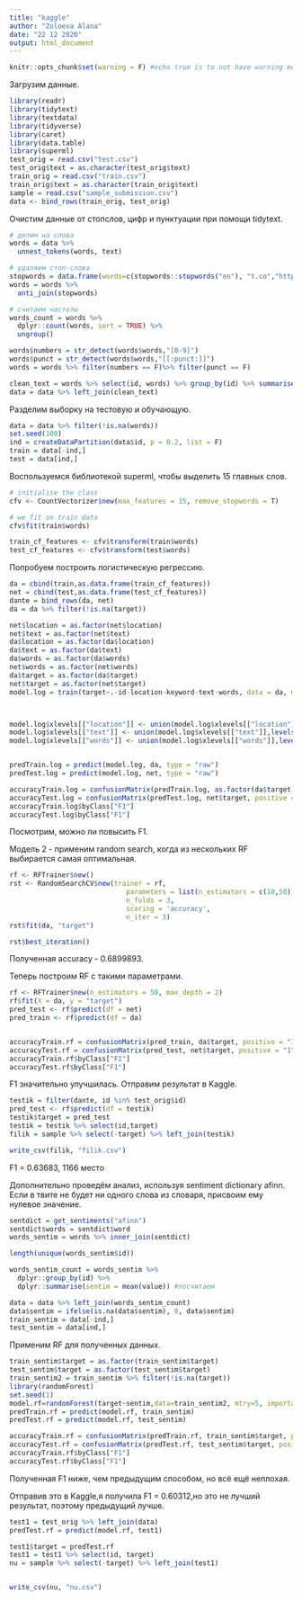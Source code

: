 ---
title: "kaggle"
author: "Zoloeva Alana"
date: "22 12 2020"
output: html_document
---
```{r setup, include=FALSE}
knitr::opts_chunk$set(warning = F) #echo true is to not have warning messages
```

Загрузим данные.

```{r, message = FALSE}
library(readr)
library(tidytext)
library(textdata)
library(tidyverse)
library(caret)
library(data.table)
library(superml)
test_orig = read.csv("test.csv")
test_orig$text = as.character(test_orig$text)
train_orig = read.csv("train.csv")
train_orig$text = as.character(train_orig$text)
sample = read.csv("sample_submission.csv")
data <- bind_rows(train_orig, test_orig)
```

Очистим данные от стопслов, цифр и пунктуации при помощи tidytext.
```{r, message = FALSE}
# делим на слова
words = data %>%
  unnest_tokens(words, text)

# удаляем стоп-слова
stopwords = data.frame(words=c(stopwords::stopwords("en"), "t.co","http","https","û_","amp","2","3","rt"), stringsAsFactors=FALSE)
words = words %>%
  anti_join(stopwords)

# считаем частоты
words_count = words %>%
  dplyr::count(words, sort = TRUE) %>%
  ungroup()

words$numbers = str_detect(words$words,"[0-9]")
words$punct = str_detect(words$words,"[[:punct:]]")
words = words %>% filter(numbers == F)%>% filter(punct == F)

clean_text = words %>% select(id, words) %>% group_by(id) %>% summarise(words = paste(words, collapse = " "))
data = data %>% left_join(clean_text)
```

Разделим выборку на тестовую и обучающую.
```{r,message = FALSE}
data = data %>% filter(!is.na(words))
set.seed(100)
ind = createDataPartition(data$id, p = 0.2, list = F)
train = data[-ind,]
test = data[ind,]
```


Воспользуемся библиотекой superml, чтобы выделить 15 главных слов.
```{r}
# initialise the class
cfv <- CountVectorizer$new(max_features = 15, remove_stopwords = T)

# we fit on train data
cfv$fit(train$words)

train_cf_features <- cfv$transform(train$words)
test_cf_features <- cfv$transform(test$words)
```


Попробуем построить логистическую регрессию.
```{r}
da = cbind(train,as.data.frame(train_cf_features))
net = cbind(test,as.data.frame(test_cf_features))
dante = bind_rows(da, net)
da = da %>% filter(!is.na(target))

net$location = as.factor(net$location)
net$text = as.factor(net$text)
da$location = as.factor(da$location)
da$text = as.factor(da$text)
da$words = as.factor(da$words)
net$words = as.factor(net$words)
da$target = as.factor(da$target)
net$target = as.factor(net$target)
model.log = train(target~.-id-location-keyword-text-words, data = da, method = "glm")



model.log$xlevels[["location"]] <- union(model.log$xlevels[["location"]],levels(net$location))
model.log$xlevels[["text"]] <- union(model.log$xlevels[["text"]],levels(net$text))
model.log$xlevels[["words"]] <- union(model.log$xlevels[["words"]],levels(net$words))


predTrain.log = predict(model.log, da, type = "raw")
predTest.log = predict(model.log, net, type = "raw")

accuracyTrain.log = confusionMatrix(predTrain.log, as.factor(da$target), positive = "1")
accuracyTest.log = confusionMatrix(predTest.log, net$target, positive = "1")
accuracyTrain.log$byClass["F1"]
accuracyTest.log$byClass["F1"]

```
Посмотрим, можно ли повысить F1.

Модель 2 - применим random search, когда из нескольких RF выбирается самая оптимальная.
```{r}
rf <- RFTrainer$new()
rst <- RandomSearchCV$new(trainer = rf,
                             parameters = list(n_estimators = c(10,50), max_depth = c(5,2)),
                             n_folds = 3,
                             scoring = 'accuracy',
                             n_iter = 3)
rst$fit(da, "target")

rst$best_iteration()
```
Полученная accuracy - 0.6899893.

Теперь построим RF с такими параметрами.
```{r}
rf <- RFTrainer$new(n_estimators = 50, max_depth = 2)
rf$fit(X = da, y = "target")
pred_test <- rf$predict(df = net)
pred_train <- rf$predict(df = da)


accuracyTrain.rf = confusionMatrix(pred_train, da$target, positive = "1")
accuracyTest.rf = confusionMatrix(pred_test, net$target, positive = "1")
accuracyTrain.rf$byClass["F1"]
accuracyTest.rf$byClass["F1"]
```

F1 значительно улучшилась.
Отправим результат в Kaggle.

```{r, message = FALSE}
testik = filter(dante, id %in% test_orig$id)
pred_test <- rf$predict(df = testik)
testik$target = pred_test
testik = testik %>% select(id,target)
filik = sample %>% select(-target) %>% left_join(testik)

write_csv(filik, "filik.csv")
```
F1 = 0.63683, 1166 место


Дополнительно проведём анализ, используя sentiment dictionary afinn. Если в твите не будет ни одного слова из словаря, присвоим ему нулевое значение.
```{r, message = FALSE}
sentdict = get_sentiments("afinn")
sentdict$words = sentdict$word
words_sentim = words %>% inner_join(sentdict)
```

```{r}
length(unique(words_sentim$id))
```

```{r, message = FALSE}
words_sentim_count = words_sentim %>% 
  dplyr::group_by(id) %>% 
  dplyr::summarise(sentim = mean(value)) #посчитаем

data = data %>% left_join(words_sentim_count) 
data$sentim = ifelse(is.na(data$sentim), 0, data$sentim)
train_sentim = data[-ind,]
test_sentim = data[ind,]
```

Применим RF для полученных данных.
```{r, message=FALSE}
train_sentim$target = as.factor(train_sentim$target)
test_sentim$target = as.factor(test_sentim$target)
train_sentim2 = train_sentim %>% filter(!is.na(target))
library(randomForest)
set.seed(1)
model.rf=randomForest(target~sentim,data=train_sentim2, mtry=5, importance=TRUE)
predTrain.rf = predict(model.rf, train_sentim)
predTest.rf = predict(model.rf, test_sentim)

```

```{r}
accuracyTrain.rf = confusionMatrix(predTrain.rf, train_sentim$target, positive = "1")
accuracyTest.rf = confusionMatrix(predTest.rf, test_sentim$target, positive = "1")
accuracyTrain.rf$byClass["F1"]
accuracyTest.rf$byClass["F1"]
```

Полученная F1 ниже, чем предыдущим способом, но всё ещё неплохая.


Отправив это в Kaggle,я получила F1 = 0.60312,но это не лучший результат, поэтому предыдущий лучше.

```{r, message=FALSE}
test1 = test_orig %>% left_join(data)
predTest.rf = predict(model.rf, test1)

test1$target = predTest.rf
test1 = test1 %>% select(id, target)
nu = sample %>% select(-target) %>% left_join(test1) 


write_csv(nu, "nu.csv")
```

